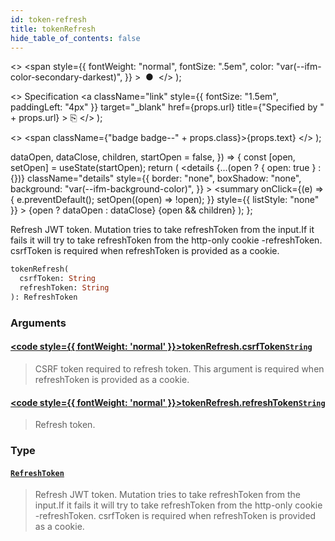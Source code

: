 ```yaml
---
id: token-refresh
title: tokenRefresh
hide_table_of_contents: false
---
```


  <>
    <span
      style={{
        fontWeight: "normal",
        fontSize: ".5em",
        color: "var(--ifm-color-secondary-darkest)",
      }}
    >
      &nbsp;●&nbsp;
    </span>
  </>
);

  <>
    Specification
    <a
      className="link"
      style={{ fontSize: "1.5em", paddingLeft: "4px" }}
      target="\_blank"
      href={props.url}
      title={"Specified by " + props.url}
    >
      ⎘
    </a>
  </>
);

  <>
    <span className={"badge badge--" + props.class}>{props.text}</span>
  </>
);


  dataOpen,
  dataClose,
  children,
  startOpen = false,
}) => {
  const [open, setOpen] = useState(startOpen);
  return (
    <details
      {...(open ? { open: true } : {})}
      className="details"
      style={{
        border: "none",
        boxShadow: "none",
        background: "var(--ifm-background-color)",
      }}
    >
      <summary
        onClick={(e) => {
          e.preventDefault();
          setOpen((open) => !open);
        }}
        style={{ listStyle: "none" }}
      >
        {open ? dataOpen : dataClose}
      </summary>
      {open && children}
    </details>
  );
};

Refresh JWT token. Mutation tries to take refreshToken from the input.If it fails it will try to take refreshToken from the http-only cookie -refreshToken. csrfToken is required when refreshToken is provided as a cookie.

```graphql
tokenRefresh(
  csrfToken: String
  refreshToken: String
): RefreshToken
```

### Arguments

#### [<code style={{ fontWeight: 'normal' }}>tokenRefresh.<b>csrfToken</b></code>](#)<Bullet />[`String`](../../../api-storefront/miscellaneous/scalars/string) <Badge class="secondary" text="scalar"/>

> CSRF token required to refresh token. This argument is required when refreshToken is provided as a cookie.

#### [<code style={{ fontWeight: 'normal' }}>tokenRefresh.<b>refreshToken</b></code>](#)<Bullet />[`String`](../../../api-storefront/miscellaneous/scalars/string) <Badge class="secondary" text="scalar"/>

> Refresh token.

### Type

#### [`RefreshToken`](../../../api-storefront/authentication/objects/refresh-token) <Badge class="secondary" text="object"/>

> Refresh JWT token. Mutation tries to take refreshToken from the input.If it fails it will try to take refreshToken from the http-only cookie -refreshToken. csrfToken is required when refreshToken is provided as a cookie.

